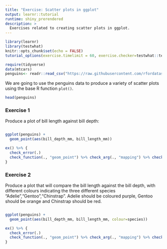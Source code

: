 ```yaml
---
title: "Exercise: Scatter plots in ggplot"
output: learnr::tutorial
runtime: shiny_prerendered
description: >
  Exercises related to creating scatter plots in ggplot.
---
```


```r
library(learnr)
library(testwhat)
knitr::opts_chunk$set(echo = FALSE)
tutorial_options(exercise.timelimit = 60, exercise.checker=testwhat::testwhat_learnr)

require(tidyverse)
data(mtcars)
penguins<- readr::read_csv("https://raw.githubusercontent.com/rfordatascience/tidytuesday/master/data/2020/2020-07-28/penguins.csv")
```

We are going to use the penguins data to produce a variety of scatter plots using the base R function `plot()`.

```r
head(penguins)

```

### Exercise 1

Produce a plot of bill length against bill depth:

```r



```

```r
ggplot(penguins) +
  geom_point(aes(bill_depth_mm, bill_length_mm))
```


```r

ex() %>% {
  check_error(.)
  check_function(., "geom_point") %>% check_arg(., "mapping") %>% check_equal(.)
}

```

### Exercise 2

Produce a plot that will compare the bill length against the bill depth, with different colours indicating the three different species "Adelie","Gentoo","Chinstrap". Adelie should be coloured purple, Gentoo should be orange and Chinstrap should be red. 

```r


```

```r

ggplot(penguins) +
  geom_point(aes(bill_depth_mm, bill_length_mm, colour=species))


```

```r
ex() %>% {
  check_error(.)
  check_function(., "geom_point") %>% check_arg(., "mapping") %>% check_equal(.)
}
```


